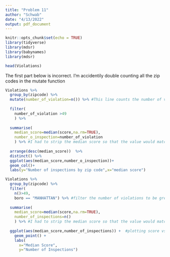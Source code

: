 ```yaml
---
title: "Problem 11"
author: "Schwab"
date: "4/13/2022"
output: pdf_document
---
```



```r
knitr::opts_chunk$set(echo = TRUE)
library(tidyverse)
library(mdsr)
library(babynames)
library(mdsr)
```

```r
head(Violations)
```

The first part below is incorrect. I'm accidentily double counting all the zip codes in the mutate function 


```r
Violations %>%
  group_by(zipcode) %>%
  mutate(number_of_violation=n()) %>% #This line counts the number of violations
  
  filter(
    number_of_violation >49
    ) %>%
  
  summarise(
    median_score=median(score,na.rm=TRUE),
    number_o_inspection=number_of_violation
    ) %>% #I had to strip the median score so that the value would match the favstats(score~zipcode,data=Violations) output. Is the point that we should not do that?
  
  arrange(desc(median_score))  %>%
  distinct() %>%
  ggplot(aes(median_score,number_o_inspection))+
  geom_col()+
  labs(y="Number of inspections by zip code",x="median score")


```

```r
Violations %>%
  group_by(zipcode) %>% 
  filter(
    n()>49, 
    boro == "MANHATTAN") %>% #filter the number of violations to be greater than 49
  
  summarise(
    median_score=median(score,na.rm=TRUE),
    number_of_inspections=n()
    ) %>% #I had to strip the median score so that the value would match the favstats(score~zipcode,data=Violations) output. Is the point that we should not do that?
  
  ggplot(aes(median_score,number_of_inspections)) +  #plotting score vs inspection
    geom_point() +
    labs(
      x="Median Score",
      y="Number of Inspections")
  
```